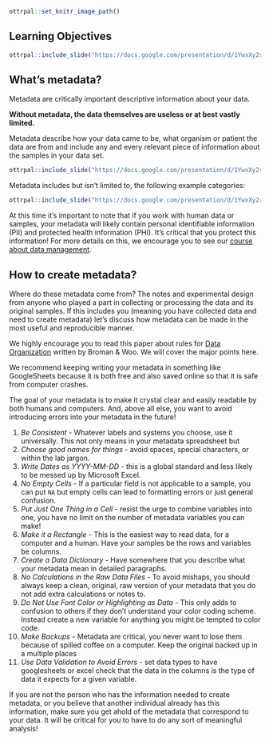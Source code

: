 
```r
ottrpal::set_knitr_image_path()
```

## Learning Objectives

```r
ottrpal::include_slide("https://docs.google.com/presentation/d/1YwxXy2rnUgbx_7B7ENH9wpDX-j6JpJz6lGVzOkjo0qY/edit#slide=id.g12709027cba_1_70")
```

## What’s metadata?

Metadata are critically important descriptive information about your data.

**Without metadata, the data themselves are useless or at best vastly limited.**

Metadata describe how your data came to be, what organism or patient the data are from and include any and every relevant piece of information about the samples in your data set.

```r
ottrpal::include_slide("https://docs.google.com/presentation/d/1YwxXy2rnUgbx_7B7ENH9wpDX-j6JpJz6lGVzOkjo0qY/edit#slide=id.g12709027cba_1_12")
```

Metadata includes but isn't limited to, the following example categories:

```r
ottrpal::include_slide("https://docs.google.com/presentation/d/1YwxXy2rnUgbx_7B7ENH9wpDX-j6JpJz6lGVzOkjo0qY/edit#slide=id.g12709027cba_1_45")
```

<div class = "warning">
At this time it's important to note that if you work with human data or samples, your metadata will likely contain personal identifiable information (PII) and protected health information (PHI). It's critical that you protect this information! For more details on this, we encourage you to see our [course about data management](https://jhudatascience.org/Data_Management_for_Cancer_Research/data-privacy.html).
</div>


## How to create metadata?

Where do these metadata come from? The notes and experimental design from anyone who played a part in collecting or processing the data and its original samples. If this includes you (meaning you have collected data and need to create metadata) let's discuss how metadata can be made in the most useful and reproducible manner.

We highly encourage you to read this paper about rules for [Data Organization](https://www.tandfonline.com/doi/full/10.1080/00031305.2017.1375989) written by Broman & Woo. We will cover the major points here.

We recommend keeping writing your metadata in something like GoogleSheets because it is both free and also saved online so that it is safe from computer crashes.

The goal of your metadata is to make it crystal clear and easily readable by both humans and computers. And, above all else, you want to avoid introducing errors into your metadata in the future!

1. _Be Consistent_ - Whatever labels and systems you choose, use it universally. This not only means in your metadata spreadsheet but
2. _Choose good names for things_ - avoid spaces, special characters, or within the lab jargon.
3. _Write Dates as YYYY-MM-DD_ - this is a global standard and less likely to be messed up by Microsoft Excel.
4. _No Empty Cells_ - If a particular field is not applicable to a sample, you can put `NA` but empty cells can lead to formatting errors or just general confusion.
5. _Put Just One Thing in a Cell_ - resist the urge to combine variables into one, you have no limit on the number of metadata variables you can make!
6. _Make it a Rectangle_ - This is the easiest way to read data, for a computer and a human. Have your samples be the rows and variables be columns.
7. _Create a Data Dictionary_ - Have somewhere that you describe what your metadata mean in detailed paragraphs.
8. _No Calculations in the Raw Data Files_ - To avoid mishaps, you should always keep a clean, original, raw version of your metadata that you do not add extra calculations or notes to.
9. _Do Not Use Font Color or Highlighting as Data_ - This only adds to confusion to others if they don't understand your color coding scheme. Instead create a new variable for anything you might be tempted to color code.
10. _Make Backups_ - Metadata are critical, you never want to lose them because of spilled coffee on a computer. Keep the original backed up in a multiple places
11. _Use Data Validation to Avoid Errors_ - set data types to have googlesheets or excel check that the data in the columns is the type of data it expects for a given variable.


If you are not the person who has the information needed to create metadata, or you believe that another individual already has this information, make sure you get ahold of the metadata that correspond to your data. It will be critical for you to have to do any sort of meaningful analysis!
